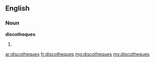 ==English==

===Noun===
'''discotheques'''

# {{plural of|discotheque}}

[[ar:discotheques]]
[[fr:discotheques]]
[[mg:discotheques]]
[[my:discotheques]]